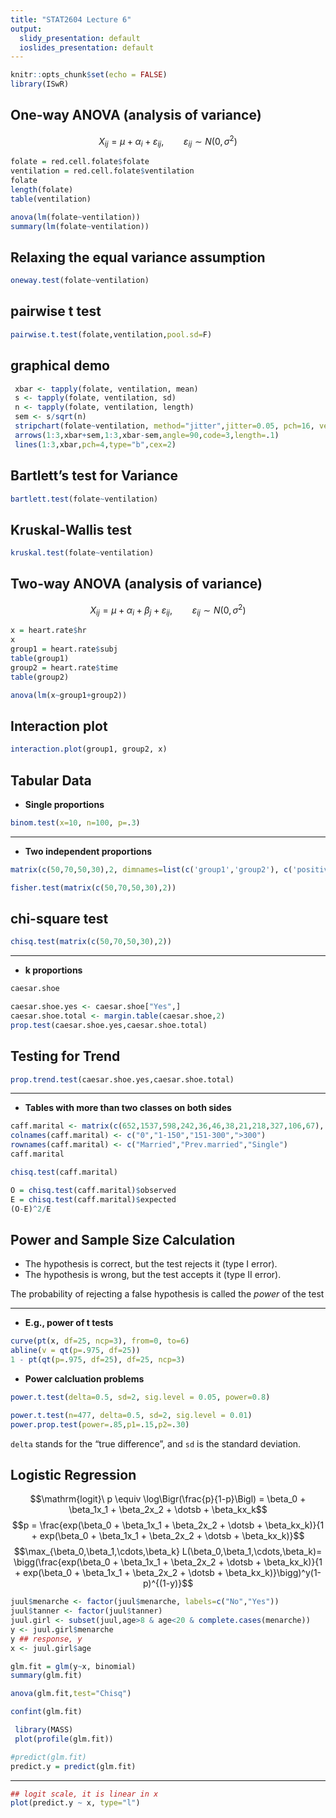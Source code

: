 ---
title: "STAT2604 Lecture 6"
output:
  slidy_presentation: default
  ioslides_presentation: default
---

```{r setup, include=FALSE}
knitr::opts_chunk$set(echo = FALSE)
library(ISwR)
```

## One-way ANOVA (analysis of variance)

$$X_{ij} = \mu + \alpha_i + \varepsilon_{ij}, \qquad \varepsilon_{ij} \sim N(0,\sigma^2)$$
```{r echo=TRUE}
folate = red.cell.folate$folate
ventilation = red.cell.folate$ventilation
folate
length(folate)
table(ventilation)
```

```{r echo=TRUE}
anova(lm(folate~ventilation))
summary(lm(folate~ventilation))
```

## Relaxing the equal variance assumption

```{r,echo=TRUE}
oneway.test(folate~ventilation)
```

## pairwise t test
```{r,echo=TRUE}
pairwise.t.test(folate,ventilation,pool.sd=F)
```

## graphical demo 
```{r,echo=TRUE}
 xbar <- tapply(folate, ventilation, mean)
 s <- tapply(folate, ventilation, sd)
 n <- tapply(folate, ventilation, length)
 sem <- s/sqrt(n)
 stripchart(folate~ventilation, method="jitter",jitter=0.05, pch=16, vert=T)
 arrows(1:3,xbar+sem,1:3,xbar-sem,angle=90,code=3,length=.1)
 lines(1:3,xbar,pch=4,type="b",cex=2)
```

## Bartlett's test for Variance 
```{r,echo=TRUE}
bartlett.test(folate~ventilation)
```

## Kruskal-Wallis test
```{r,echo=TRUE}
kruskal.test(folate~ventilation)
```


## Two-way ANOVA (analysis of variance)

$$X_{ij} = \mu + \alpha_i + \beta_j + \varepsilon_{ij}, \qquad \varepsilon_{ij} \sim N(0,\sigma^2)$$

```{r echo=TRUE}
x = heart.rate$hr
x
group1 = heart.rate$subj
table(group1)
group2 = heart.rate$time
table(group2)
```

```{r echo=TRUE}
anova(lm(x~group1+group2))
```

## Interaction plot
```{r,echo=TRUE}
interaction.plot(group1, group2, x)
```





## Tabular Data

- **Single proportions**

```{r echo=TRUE}
binom.test(x=10, n=100, p=.3)
```

----

- **Two independent proportions**

```{r echo=TRUE}
matrix(c(50,70,50,30),2, dimnames=list(c('group1','group2'), c('positive','negative')))

fisher.test(matrix(c(50,70,50,30),2))
```

## chi-square test 
```{r}
chisq.test(matrix(c(50,70,50,30),2))
```



----

- **k proportions**

```{r echo=TRUE}
caesar.shoe
```

```{r echo=TRUE, warning=FALSE}
caesar.shoe.yes <- caesar.shoe["Yes",]
caesar.shoe.total <- margin.table(caesar.shoe,2)
prop.test(caesar.shoe.yes,caesar.shoe.total)
```

## Testing for Trend
```{r}
prop.trend.test(caesar.shoe.yes,caesar.shoe.total)
```


----

- **Tables with more than two classes on both sides**

```{r echo=TRUE}
caff.marital <- matrix(c(652,1537,598,242,36,46,38,21,218,327,106,67), nrow=3,byrow=T)
colnames(caff.marital) <- c("0","1-150","151-300",">300")
rownames(caff.marital) <- c("Married","Prev.married","Single")
caff.marital
```

```{r echo=TRUE}
chisq.test(caff.marital)
```


```{r echo=TRUE}
O = chisq.test(caff.marital)$observed
E = chisq.test(caff.marital)$expected
(O-E)^2/E
```




## Power and Sample Size Calculation

- The hypothesis is correct, but the test rejects it (type I error).
- The hypothesis is wrong, but the test accepts it (type II error).

The probability of rejecting a false hypothesis is called the *power* of the test

----

- **E.g., power of t tests**

```{r echo=TRUE}
curve(pt(x, df=25, ncp=3), from=0, to=6)
abline(v = qt(p=.975, df=25))
1 - pt(qt(p=.975, df=25), df=25, ncp=3)
```




- **Power calcluation problems**

```{r echo=TRUE}
power.t.test(delta=0.5, sd=2, sig.level = 0.05, power=0.8)
```


```{r echo=TRUE}
power.t.test(n=477, delta=0.5, sd=2, sig.level = 0.01)
power.prop.test(power=.85,p1=.15,p2=.30)
```

`delta` stands for the "true difference", and `sd` is the standard deviation.





## Logistic Regression

$$\mathrm{logit}\ p \equiv \log\Bigr(\frac{p}{1-p}\Bigl) = \beta_0 + \beta_1x_1 + \beta_2x_2 + \dotsb + \beta_kx_k$$
$$p = \frac{exp(\beta_0 + \beta_1x_1 + \beta_2x_2 + \dotsb + \beta_kx_k)}{1 + exp(\beta_0 + \beta_1x_1 + \beta_2x_2 + \dotsb + \beta_kx_k)}$$
$$\max_{\beta_0,\beta_1,\cdots,\beta_k} L(\beta_0,\beta_1,\cdots,\beta_k)= \bigg(\frac{exp(\beta_0 + \beta_1x_1 + \beta_2x_2 + \dotsb + \beta_kx_k)}{1 + exp(\beta_0 + \beta_1x_1 + \beta_2x_2 + \dotsb + \beta_kx_k)}\bigg)^y(1-p)^{(1-y)}$$

```{r echo=FALSE}
juul$menarche <- factor(juul$menarche, labels=c("No","Yes"))
juul$tanner <- factor(juul$tanner)
juul.girl <- subset(juul,age>8 & age<20 & complete.cases(menarche))
y <- juul.girl$menarche
y ## response, y
x <- juul.girl$age
```

```{r echo=TRUE}
glm.fit = glm(y~x, binomial)
summary(glm.fit)
```
```{r}
anova(glm.fit,test="Chisq")
```

```{r}
confint(glm.fit)
```

```{r}
 library(MASS)
 plot(profile(glm.fit))
```

```{r}
#predict(glm.fit)
predict.y = predict(glm.fit)
```

----
```{r}
## logit scale, it is linear in x 
plot(predict.y ~ x, type="l")
```




